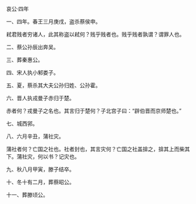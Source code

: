 

哀公·四年

一、四年。春王三月庚戌，盗杀蔡侯申。

弒君贱者穷诸人，此其称盗以弒何？贱乎贱者也。贱乎贱者孰谓？谓罪人也。

二、蔡公孙辰出奔吴。

三、葬秦惠公。

四、宋人执小邾娄子。

五、夏，蔡杀其大夫公孙归姓、公孙霍。

六、晋人执戎曼子赤归于楚。

赤者何？戎曼子之名也。其言归于楚何？子北宫子曰：“辟伯晋而京师楚也。”

七、城西郛。

八、六月辛丑，蒲社灾。

蒲社者何？亡国之社也。社者封也，其言灾何？亡国之社盖揜之，揜其上而柴其下。蒲社灾，何以书？记灾也。

九、秋八月甲寅，滕子结卒。

十、冬十有二月，葬蔡昭公。

十一、葬滕顷公。

